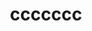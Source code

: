 ---
title: "ccccccc"
description: 지난 7월, 3주의 기간동안 산업기능요원 기초
category: DEV
createdAt: 2023-08-15
tags:
- title: "asd"
- title: "111"
thumbnail: https://github.com/yiyb0603/yiyb-blog/assets/50941453/314bef4f-81a9-4be0-b563-1b59788fff53
---